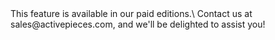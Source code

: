 <Tip>
This feature is  available in our paid editions.\
 Contact us at sales@activepieces.com, and we'll be delighted to assist you!
</Tip>